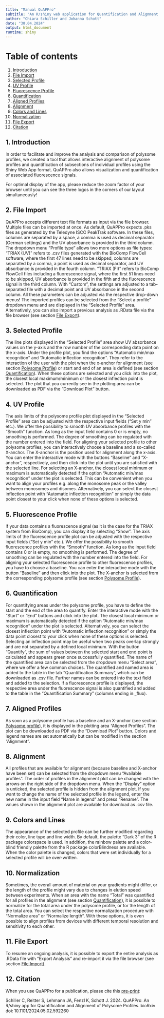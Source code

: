 ```yaml
---
title: "Manual QuAPPro"
subtitle: "An R/shiny web application for Quantification and Alignment of Polysome Profiles"
author: "Chiara Schiller and Johanna Schott"
date: "30.04.2024"
output: html_document
runtime: shiny
---
```



# Table of contents
1. [Introduction](#introduction)
2. [File Import](#file-import)  
3. [Selected Profile](#profile)  
4. [UV Profile](#polysome-profile)
5. [Fluorescence Profile](#fluorescence-profile)
6. [Quantification](#quantification)
7. [Aligned Profiles](#aligned-profiles)
8. [Alignment](#alignment)
9. [Colors and Lines](#colors-and-lines)
10. [Normalization](#normalization)
11. [File Export](#file-export)
12. [Citation](#citation)

## 1. Introduction <a name="introduction"></a>
In order to facilitate and improve the analysis and comparison of polysome profiles, we created a tool that allows interactive alignment of polysome profiles and quantification of subsections of individual profiles using the Shiny Web App format. QuAPPro also allows visualization and quantification of associated fluorescence signals.

For optimal display of the app, please reduce the zoom factor of your browser until you can see the three logos in the corners of our layout simultaneously!

## 2.	File Import <a name="file-import"></a>
QuAPPro accepts different text file formats as input via the file browser. Multiple files can be imported at once. As default, QuAPPro expects .pks files as generated by the Teledyne ISCO PeakTrak software. In these files, columns are separated by a space, a comma is used as decimal separator (German settings) and the UV absorbance is provided in the third column. The dropdown menu “Profile type” allows two more options as file types: “TRIAX (UV)” refers to .csv files generated with the BioComp FlowCell software, where the first 47 lines need to be skipped, columns are separated by a comma, a point is used as decimal separator, and UV absorbance is provided in the fourth column. “TRIAX (Fl)” refers to BioComp FlowCell files including a fluorescence signal, where the first 51 lines need to be skipped, UV absorbance is provided in the fifth and the fluorescence signal in the third column. With “Custom”, the settings are adjusted to a tab-separated file with a decimal point and UV absorbance in the second column. All these parameters can be adjusted via the respective drop-down menus! The imported profiles can be selected from the “Select a profile” dropdown menu and are displayed in the “Selected Profile” area. Alternatively, you can also import a previous analysis as .RData file via the file browser (see section [File Export](#file-export)).

## 3.	Selected Profile <a name="selected-profile"></a>
The line plots displayed in the “Selected Profile” area show UV absorbance values on the y-axis and the row number of the corresponding data point on the x-axis. Under the profile plot, you find the options “Automatic min/max recognition” and “Automatic inflection recognition”. They refer to the interaction of the user with the plot when the x-anchor for alignment (see section [Polysome Profile](#polysome-profile)) or start and end of an area is defined (see section [Quantification](#quantification)). When these options are selected and you click into the plot, the closest local maximum/minimum or the closest inflection point is selected. The plot that you currently see in the plotting area can be downloaded as PDF via the ”Download Plot” button.

## 4.	UV Profile <a name="polysome-profile"></a>
The axis limits of the polysome profile plot displayed in the “Selected Profile” area can be adjusted with the respective input fields (“Set y min” etc.). We offer the possibility to smooth UV absorbance profiles with the “Smooth” function. As long as the input field contains 0 or is empty, no smoothing is performed. The degree of smoothing can be regulated with the number entered into the field. For aligning your selected profile to other polysome profiles, you can interactively choose a baseline and a so-called X-anchor. The X-anchor is the position used for alignment along the x-axis. You can enter the interactive mode with the buttons “Baseline” and “X-anchor”, respectively, and then click into the plot until you are satisfied with the selected line. For selecting an X-anchor, the closest local minimum or maximum is automatically detected if the option “Automatic min/max recognition” under the plot is selected. This can be convenient when you want to align your profiles e.g. along the monosome peak or the valley between monosomes and disomes. Alternatively, you can select the closest inflection point with “Automatic inflection recognition” or simply the data point closest to your click when none of these options is selected. 

## 5.	Fluorescence Profile <a name="fluorescence-profile"></a>
If your data contains a fluorescence signal (as it is the case for the TRIAX system from BioComp), you can display it by selecting “Show”. The axis limits of the fluorescence profile plot can be adjusted with the respective input fields (“Set y min” etc.). We offer the possibility to smooth fluorescence profiles with the “Smooth” function. As long as the input field contains 0 or is empty, no smoothing is performed. The degree of smoothing can be regulated with the number entered into the field. For aligning your selected fluorescence profile to other fluorescence profiles, you have to choose a baseline. You can enter the interactive mode with the button “Baseline” and then click into the plot. The X-anchor is selected from the corresponding polysome profile (see section [Polysome Profile](#polysome-profile)). 

## 6.	Quantification <a name="quantification"></a>
For quantifying areas under the polysome profile, you have to define the start and the end of the area to quantify. Enter the interactive mode with the “Start” or “End” buttons and click into the plot. The closest local minimum or maximum is automatically detected if the option “Automatic min/max recognition” under the plot is selected. Alternatively, you can select the closest inflection point with “Automatic inflection recognition” or simply the data point closest to your click when none of these options is selected. Selecting an inflection point may be useful when two peaks overlap strongly and are not separated by a defined local minimum. With the button “Quantify”, the sum of values between the selected start and end point is calculated and appears green once successfully quantified. The name of the quantified area can be selected from the dropdown menu “Select area”, where we offer a few common choices. The quantified and named area is added to the table in the tab “Quantification Summary”, which can be downloaded as .csv file. Further names can be entered into the text field and added to the selection. If a fluorescence profile is displayed, the respective area under the fluorescence signal is also quantified and added to the table in the “Quantification Summary” (columns ending in _fluo).

## 7.	Aligned Profiles <a name="aligned-profiles"></a>
As soon as a polysome profile has a baseline and an X-anchor (see section [Polysome profile](#polysome-profile)), it is displayed in the plotting area “Aligned Profiles”. The plot can be downloaded as PDF via the ”Download Plot” button. Colors and legend names are set automatically but can be modified in the section “Alignment”.

## 8.	Alignment <a name="alignment"></a>
All profiles that are available for alignment (because baseline and X-anchor have been set) can be selected from the dropdown menu “Available profiles”. The order of profiles in the alignment plot can be changed with the arrows on the right side of the dropdown menu. When the “Display” option is unticked, the selected profile is hidden from the alignment plot. If you want to change the name of the selected profile in the legend, enter the new name in the input field “Name in legend” and press “Rename”. The values shown in the alignment plot are available for download as .csv file.

## 9.	Colors and Lines <a name="colors-and-lines"></a>
The appearance of the selected profile can be further modified regarding their color, line type and line width. By default, the palette “Dark 3” of the R package colorspace is used. In addition, the rainbow palette and a color-blind friendly palette from the R package colorBlindness are available. When the color palette is changed, colors that were set individually for a selected profile will be over-written.

## 10.	Normalization <a name="normalization"></a>
Sometimes, the overall amount of material on your gradients might differ, or the length of the profile might vary due to changes in elution speed between experiments. When an area with the name “Total” was quantified for all profiles in the alignment (see section [Quantification](#quantification)), it is possible to normalize for the total area under the polysome profile, or for the length of the total area. You can select the respective normalization procedure with “Normalize area” or “Normalize length”. With these options, it is even possible to align profiles from devices with different temporal resolution and sensitivity to each other.

## 11.	File Export <a name="file-export"></a>
To resume an ongoing analysis, it is possible to export the entire analysis as .RData file with “Export Analysis” and re-import it via the file browser (see section [File Import](#file-import)).

## 12. Citation <a name="citation"></a>
When you use QuAPPro for a publication, please cite this [pre-print](https://www.biorxiv.org/content/10.1101/2024.05.02.592260v1):

Schiller C, Reitter S, Lehmann JA, Fenzl K, Schott J. 2024. QuAPPro: An R/shiny app for Quantification and Alignment of Polysome Profiles. bioRxiv doi: 10.1101/2024.05.02.592260




